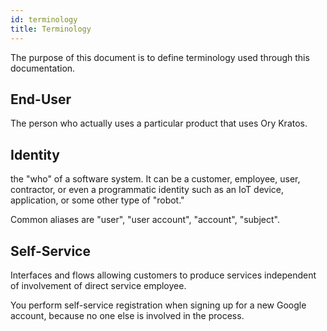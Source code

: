 ```yaml
---
id: terminology
title: Terminology
---
```


The purpose of this document is to define terminology used through this documentation.

## End-User

The person who actually uses a particular product that uses Ory Kratos.

## Identity

the "who" of a software system. It can be a customer, employee, user, contractor, or even a programmatic identity such as an IoT
device, application, or some other type of "robot."

Common aliases are "user", "user account", "account", "subject".

## Self-Service

Interfaces and flows allowing customers to produce services independent of involvement of direct service employee.

You perform self-service registration when signing up for a new Google account, because no one else is involved in the process.
